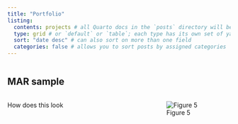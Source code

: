 ```yaml
---
title: "Portfolio"
listing: 
  contents: projects # all Quarto docs in the `posts` directory will be included on your listing page
  type: grid # or `default` or `table`; each type has its own set of yaml options to include
  sort: "date desc" # can also sort on more than one field
  categories: false # allows you to sort posts by assigned categories 
---
```


```         

```

## MAR sample

::: columns
::: {.column width="55%"}
How does this look
:::

::: {.column width="5%"}
:::

::: {.column width="40%"}
![Figure 5](./projects/MAR-paper/5_sources_by_basin_v4.jpg)
:::
:::
